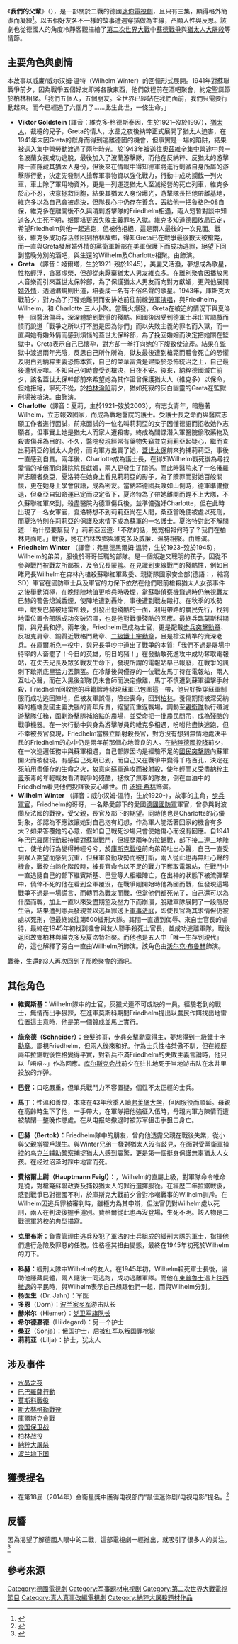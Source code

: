 {{電視節目信息框
| 名稱 = 我们的父辈<br />Unsere Mütter, unsere Väter
| 英文名稱 = ''Generation War''
| 圖片 = [[File:Generation_War.jpg|250px]]
| 圖说 = 《我们的父辈》海报
| 導演 = Philipp Kadelbach
| 主演 = [[沃尔克·布鲁赫|沃尔克·布鲁赫]]<br />[[汤姆·希林|汤姆·希林]]<br />{{link-en|卡塔琳娜·舒特勒|Katharina Schüttler}}<br />{{link-en|米莉安·斯坦恩|Miriam Stein}}<br />{{link-en|路德韦希·特莱皮特|Ludwig Trepte}}

| 國家 = {{flag|Germany}}
| 語言 = [[德语|德语]]、[[波兰语|波兰语]]、[[俄语|俄语]]
| 季數 = 
| 集數 = 3集
| 頻道 = [[ZDF|ZDF]]
| 製作公司 =  TeamWorx （[[烏髮電影公司|烏髮電影公司]]附屬公司）
| 预算 = 
| 音頻制式 = 
| 開始 = 2013年3月17日
| 結束 = 2013年3月20日
| 中國大陸名稱 = 我们的父辈
| 臺灣名稱     = 
| 港澳名稱     = 
| 官方網站 = 
| imdb_id = 1883092
| tv_com_id  = 
}}

《'''我們的父輩'''》（{{Lang-de|Unsere Mütter, unsere Väter|lit=我們的母親，我們的父親}}），是一部關於二戰的德國[[迷你|迷你]][[電視劇|電視劇]]，且只有三集，顯得格外簡潔而凝練<ref>{{Cite web|url =http://epaper.oeeee.com/C/html/2013-06/01/content_1868912.htm|title =《我们的父辈》：真正的胜利者是苍蝇|author =[[南方都市报|南方都市报]]|date =2013-06-01|publisher =|language =中文|accessdate =2014-09-18|quote =显得格外简洁，凝练}}{{dead link|date=2018年3月 |bot=InternetArchiveBot |fix-attempted=yes }}</ref>。以五個好友各不一樣的故事遭遇穿插做為主線，凸顯人性與反思。該劇也從德國人的角度冷靜客觀描繪了[[第二次世界大戰|第二次世界大戰]]中[[蘇德戰爭|蘇德戰爭]]與[[猶太人大屠殺|猶太人大屠殺]]等情節。

== 主要角色與劇情 ==
本故事以威廉/威尔汉姆·溫特（Wilhelm Winter）的回憶形式展開。1941年對蘇聯戰爭前夕，因為戰爭五個好友即將各散東西，他們啟程前在酒吧聚會，約定聖誕節於柏林相聚。「我們五個人，五個朋友。全世界已經站在我們面前，我們只需要行動起來。而今已經過了六個月了……此生此世，一條生命。」

*'''Viktor Goldstein''' (譯音：維克多·格德斯泰因，生於1921–歿於1997），[[猶太人|猶太人]]，裁縫的兒子，Greta的情人，水晶之夜後納粹正式展開了猶太人迫害，在1941年末因Greta的獻身而得到逃離德國的機會，但事實是一場的陷阱，結果被送入集中營勞動渡過了兩年時光。於1943年被送往[[奧斯維辛集中營|奧茲維辛集中營]]途中與一名波蘭女孩成功逃脫，最後加入了波蘭游擊隊，而他在反納粹、反猶太的游擊隊一直隱藏其猶太人身份，但後來在情報中得知德軍將進行剿滅自身所屬的游擊隊行動，決定先發制人搶奪軍事物資以強化戰力，行動中成功攔截一列火車，車上除了軍用物資外，更是一列運送猶太人至滅絕營的死亡列車，維克多於心不忍，決意拯救同胞，結果其猶太人身份曝光，游擊隊長把他帶離基地，維克多以為自己會被處決，但隊長心中仍存在善念，丟給他一把魯格[[魯格手槍|P-08]]自保，維克多在離開後不久與清剿游擊隊的Friedhelm相遇，兩人短暫對談中知道各人生死不明，姬爾塔更因失敗主義罪名入獄。維克多知道德國敗局已定，希望Friedhelm與他一起逃跑，但被他拒絕，這是兩人最後的一次見面。戰後，維克多成功存活並回到柏林故鄉，得知Greta已在戰爭最後數天被槍斃，而一直與Greta發展婚外情的黨衛軍幹部在美軍保護下而成功逃罪，絕望下回到當晚分別的酒吧，與生還的Wilhelm及Charlotte相聚。由{{link-en|路德韦希·特莱皮特|Ludwig Trepte}}飾演。
*'''Greta''' （譯音：姬爾塔，生於1921–歿於1945），美麗又活潑，夢想成為歌星，性格輕浮，貪慕虛榮，但卻從未厭棄猶太人男友維克多。在離別聚會因播放黑人音樂而引來蓋世太保幹部，為了保護猶太人男友而向對方獻媚，更與他展開[[婚外情|婚外情]]，透過潛規則出道，培養成一名有不俗名聲的歌星。1943年，庫斯克大戰前夕，對方為了打發她離開而安排她前往前線[[勞軍|勞軍演唱]]，與Friedhelm， Wilhelm，和 Charlotte 三人小聚。當戰火爆發，Greta在被迫的情況下與夏洛特一同醫治傷兵，深深體驗到戰爭的殘酷。回國後因受到德軍士兵出言調戲而憤而說道「戰爭之所以打不勝是因為你們」而以失敗主義的罪名而入獄，而一直與她有婚外情而感到煩惱的蓋世太保幹部，為了挽回婚姻而決定把她關在監獄中，Greta表示自己已懷孕，對方卻一拳打向她的下腹致使流產。結果在監獄中渡過兩年光陰，反思自己所作所為，獄友最後遭到槍斃而體會死亡的恐懼及明白到納粹主義恐怖本質，自己的榮華富貴是建築於恐怖統治之上，自己最後遭到反噬。不知自己何時會受到槍決，日夜不安。後來，納粹德國滅亡前夕，該名蓋世太保幹部前來希望她為其作證曾保護猶太人（維克多）以保命，但她拒絕，寧死不從，於[[柏林戰役|柏林淪陷]]前夕，猶如死寂的灰白幽靈的Greta在監獄刑場被槍決。由{{link-en|卡塔琳娜·舒特勒|Katharina Schüttler}}飾演。
*'''Charlotte'''（譯音：夏莉，生於1921–歿於2003），有志女青年，暗戀著Wilhelm，立志報效國家，而成為戰地醫院的護士。受護士長之命而與醫院志願工作者進行面試，前來面試的一位名叫莉莉亞的女子因懂德語而招收她作志願者，但事實上她是猶太人而家人遭殺害，終成為間諜潛入軍醫院偷取藥物及殺害傷兵為目的。不久，醫院發現經常有藥物失竊並向莉莉亞起疑心，繼而查出莉莉亞的猶太人身份，而向軍方出賣了她，[[蓋世太保|蓋世太保]]前來拘捕莉莉亞，事後一直感到自責。兩年後，Charlotte成為護士長，在得知Wilhelm戰死後為尋找愛情的補償而向醫院院長獻媚，兩人更發生了關係。而此時醫院來了一名俄羅斯志願者桑亞，夏洛特在她身上看見莉莉亞的影子，為了贖罪而對她百般關懷，更在她身上學會俄語，成為密友。當納粹德國兵敗如山倒時，德軍準備撤退，但桑亞自知命運已定而決定留下，夏洛特為了帶她離開而趕不上大隊，不久蘇聯紅軍來到，殺盡醫院內德軍傷兵後，並準備強奸Charlotte，但在此時出現了一名女軍官，夏洛特想不到莉莉亞尚在人間，桑亞當晚便被處以死刑，而夏洛特則在莉莉亞的保護及求情下成為蘇軍的一名護士。夏洛特對此不解問道:「為什麼要幫我？」莉莉亞回道:「不然的話，冤冤相報何時了？我們在柏林見面吧。」戰後，她在柏林故鄉與維克多及威廉．溫特相聚。由{{link-en|米莉安·斯坦恩|Miriam Stein}}飾演。
*'''Friedhelm Winter''' （譯音：弗里德黑爾姆·溫特，生於1923–歿於1945），Wilhelm的弟弟，服役於哥哥任職的部隊。是一個叛逆又聰明的孩子，因從不參與戰鬥被戰友所鄙視，及令兄長蒙羞。在見識到東線戰鬥的殘酷性，例如目睹兄長Wilhelm在森林內槍殺蘇聯紅軍政委、親衛隊國家安全部(德語：{{tsl|en|SD|Sicherheitsdienst}}，縮寫SD）軍官在國防軍士兵及軍官的力保下依然在他們眼前槍殺猶太人女孩事件之後舉動消極，在晚間陣地值更哨兵時吸煙，當蘇聯偵察機飛過時仍無視戰友巴赫的警告熄滅香煙，使陣地遭到轟炸，事後遭到戰友毆打。在秋季的攻勢中，戰友巴赫被地雷所殺，引發出他殘酷的一面，利用帶路的農民先行，找到地雷位置令部隊成功突破沼澤，也是他對戰爭殘酷的回應。最終兵臨莫斯科期間，與兄長和好。兩年後，Friedhelm已成為士官，更是配戴[[步兵突擊勳章|步兵突擊勳章]]、反坦克肩章、銅質近戰格鬥勳章、[[二級鐵十字勳章|二級鐵十字勳章]]，且是槍法精準的資深老兵。在庫爾斯克一役中，與兄長爭吵中道出了戰爭的本質:「我們不過是屠場中待宰的人畜罷了！今日的英雄，明日的豬！」在發動敢死進攻中成功奪取電報站，在失去兄長及眾多戰友生命下，發現所謂的電報站早已報廢，在戰爭的諷刺下歇斯底里猛力丟鋼盔。在冷靜後與僅存的一位戰友馬丁待在電報站，兩人互吐心聲，而在入黑後部隊仍未會師而決定撤離，馬丁不慎遭到蘇軍狙擊手射殺，Friedhelm回收他的兵籍牌時發現蘇軍已包圍這一帶，他只好換穿蘇軍制服而成功逃回陣地，但被友軍誤傷，險些喪命，回到[[柏林|柏林]]。養傷期間被深受納粹的極端愛國主義洗腦的青年斥責，絕望而重返戰場，調動至[[親衛隊|親衛隊]]執行殲滅游擊隊任務，圍剿游擊隊補給點的農場，並受命把一批農民問吊，成為殘酷的戰爭機器。在一次行動中與身為游擊隊員的維克多相遇，吩咐他盡快逃跑，但不幸被長官發現，Friedhelm當機立斷射殺長官，對方沒有想到無情地處決平民的Friedhelm的心中仍是兩年前那個心地善良的人。在[[納粹德國投降|納粹德國投降]]前夕，在一次巡邏任務中與蘇軍相遇，自己部隊因均是經驗不足的[[國民突擊隊|國民突擊隊]]向蘇軍開火而被發現。有感自己死期已到，而自己又在戰爭中變得千疮百孔，決定在死前用盡僅存的生命之火，故意向蘇軍進攻而被射殺，使年輕而又受盡[[納粹主義|納粹主義]]荼毒的年輕戰友看清戰爭的殘酷，拯救了無辜的隊友，倒在血泊中的Friedhelm看見他們投降後安心離世。由 [[汤姆·希林|汤姆·希林]]飾演。
*'''Wilhelm Winter''' （譯音：威尔汉姆·溫特，生於1920-），故事的主角，[[步兵|步兵]][[軍官|軍官]]，Friedhelm的哥哥，一名熱愛部下的愛國[[德國國防軍|德國國防軍]]軍官，曾參與對波蘭及法國的戰役，受父親，長官及部下的期望。同時他也是Charlotte的心儀對象，卻認為不應該讓她對自己抱有幻想，作為軍人能活著回家的機會有多大？如果答覆她的心意，假如自己戰死沙場只會使她傷心而沒有回應。自1941年[[巴巴羅薩行動|巴巴羅薩行動]]起持續對蘇聯戰鬥，但經歷兩年的拉鋸戰，部下接二連三地陣亡，使他的行為變得神經兮兮，於[[庫斯克戰役|庫斯克戰役]]前向弟弟吐出心聲，自己一直受到眾人期望而感到沉重，但蘇軍發動攻勢而被打斷，兩人從此也再無吐心聲的機會，戰役白熱化階段時，被長官命令以不足的戰力下奪取電報站，在戰鬥中一直追隨自己的部下維賓斯基、巴登等人相繼陣亡，在出神的狀態下被流彈擊中，僥倖不死的他在看到全軍覆沒，在戰爭剛開始時他為國而戰，但發現這場戰爭不過是一場謊言，而轉而為戰友而戰，但當他們都死光了，自己還可以為什麼而戰，加上一直以來受盡期望及壓力下而崩潰，脫離軍隊展開了一段隱居生活，結果遭到憲兵發現並以逃兵罪送上[[軍事法庭|軍事法庭]]，即使長官為其求情但仍被處以死刑，但最終派往第500緩刑大隊。其間一直遭到侮辱、來自士官長的虐待，最終在1945年初找到機會與友人聯手殺死士官長，並成功逃離軍隊，戰後返回故鄉柏林與維克多及夏洛特相聚。而他也是五人中「唯一生存到現代」的，這也解釋了旁白一直由Willhelm所飾演。該角色由[[沃尔克·布鲁赫|沃尔克·布鲁赫]]飾演。
戰後，生還的3人再次回到了那晚聚會的酒吧。

== 其他角色 ==
*'''維賓斯基：'''Wilhelm隊中的士官，灰獵犬連不可或缺的一員。經驗老到的戰士，無情而出手狠辣，在進軍莫斯科期間Friedhelm提出以農民作餌找出地雷位置這主意時，他是第一個贊成並馬上實行。

*'''施奈德（Schneider）：'''金髮帥哥，[[步兵突擊勳章|步兵突擊勳章]]得主，夢想得到[[一級鐵十字勳章|一級鐵十字勳章]]。鄙視Friedhelm，但兩人後來和好。作為士兵性格桀傲不馴，但在經歷兩年拉鋸戰後性格變得平實，對新兵不滿Friedhelm的失敗主義言論時，他只以「唔唔~」作為回應。[[库尔斯克会战|库尔斯克会战]]前夕在驻扎地死于当地游击队在水井里投放的炸弹。 

*'''巴登：'''口吃嚴重，但單兵戰鬥力不容置疑，個性不太正經的士兵。

*'''馬丁'''：性溫和善良，本來在43年秋季入讀[[弗莱堡大学|弗莱堡大学]]，但因服役而順延。母親在高齡時生下了他，一手帶大，在軍隊把他強征入伍時，母親向軍方陳情而遭被禁閉一整晚作懲處。在从电报站撤退时被苏军狙击手狙击身亡。

*'''巴赫（Bertok）：'''Friedhelm隊中的朋友，曾向他透露父親在戰後失業，從小與父親當獵戶謀生。與Winter兄弟一樣對猶太人沒有歧見，在面對受黨衛軍操控的[[乌克兰辅助警察|乌克兰辅助警察]]捕捉猶太人感到震驚，更是第一個挺身保護無辜猶太人女孩。在经过沼泽时踩中地雷而死。

*'''費格爾上尉（Hauptmann Feigl）：'''，Wilhelm的直屬上級，對軍隊命令唯命是從，對槍斃蘇聯政委及捕殺猶太人的罪行選擇服從。在經歷二年拉鋸戰後，感到戰爭已對德國不利，於庫斯克大戰前夕曾對冷嘲戰事的Wilhelm訓斥。在Wilhelm因逃兵罪被審判時，雖極力為其申辯，但法官仍對Wilhelm處以死刑，兩人在判決後握手道別。費格爾從此也再沒登場，生死不明。該人物是二戰德軍將校的典型描寫。

*'''克里布斯：'''負責管理由逃兵及犯了軍法的士兵組成的緩刑大隊的軍士，指揮他們進行危險及罪惡的任務。性格極其扭曲變態，最終在1945年初死於Wilhelm的刀下。

*'''科赫：'''緩刑大隊中Wilhelm的友人。在1945年初，Wilhelm殺死軍士長後，協助他隱藏屍體，兩人隨後一同逃跑，成功逃離軍隊。而他在[[東普魯士|東普魯士]]遇上[[東普魯士撤退|往西撤退]]的平民時，與Wilhelm表示自己想跟他們一起，而與Wilhelm分別。
*'''杨医生'''（Dr. Jahn）：军医
*'''多恩'''（Dorn）：[[波蘭家鄉軍|波兰家乡军]]游击队长
*'''赫米尔'''（Hiemer）：[[党卫军|党卫军]][[旗隊領袖|旗队长]]
*'''希尔德嘉德'''（Hildegard）：另一个护士
*'''桑亚'''（Sonja）：俄国护士，后被红军以叛国罪枪毙
*'''莉莉亚'''（Lilja）：护士，犹太人
== 涉及事件 ==
*[[水晶之夜|水晶之夜]]
*[[巴巴羅薩行動|巴巴羅薩行動]]
*[[莫斯科戰役|莫斯科戰役]]
*[[斯大林格勒戰役|斯大林格勒戰役]]
*[[庫爾斯克會戰|庫爾斯克會戰]]
*[[帝國保衛戰|帝国保卫战]]
*[[柏林战役|柏林战役]]
*[[犹太人大屠杀|納粹大屠杀]]
*[[波蘭地下國|波兰地下国]]

== 獲獎提名 ==
*在第18屆（2014年）金衛星獎中獲得电视部门“最佳迷你剧/电视电影”提名。<ref>{{Cite web |url = http://movie.douban.com/subject/22623816/awards/ |title = 我们的父辈 获奖情况 |author =  |date =  |publisher =  |language = 中文 |accessdate = 2014-09-18 |quote = 电视部门 最佳迷你剧/电视电影(提名) |archive-date = 2016-03-08 |archive-url = https://web.archive.org/web/20160308054201/https://movie.douban.com/subject/22623816/awards/ |dead-url = no }}</ref>
 
== 反響 ==
因為渴望了解德國人眼中的二戰，這部電視劇一經推出，就吸引了很多人的关注。<ref>{{Cite web|url =http://epaper.oeeee.com/C/html/2013-06/01/content_1868912.htm|title =《我们的父辈》：真正的胜利者是苍蝇|author =[[南方都市报|南方都市报]]|date =2013-06-01|publisher =|language =中文|accessdate =2014-09-18|quote =}}{{dead link|date=2018年3月 |bot=InternetArchiveBot |fix-attempted=yes }}</ref>

== 參考來源 ==
<references /> 
{{Portal bar|電視劇}}
[[Category:德國電視劇|Category:德國電視劇]]
[[Category:军事题材电视剧|Category:军事题材电视剧]]
[[Category:第二次世界大戰電視節目|Category:第二次世界大戰電視節目]]
[[Category:真人真事改編電視劇|Category:真人真事改編電視劇]]
[[Category:納粹大屠殺題材作品|Category:納粹大屠殺題材作品]]